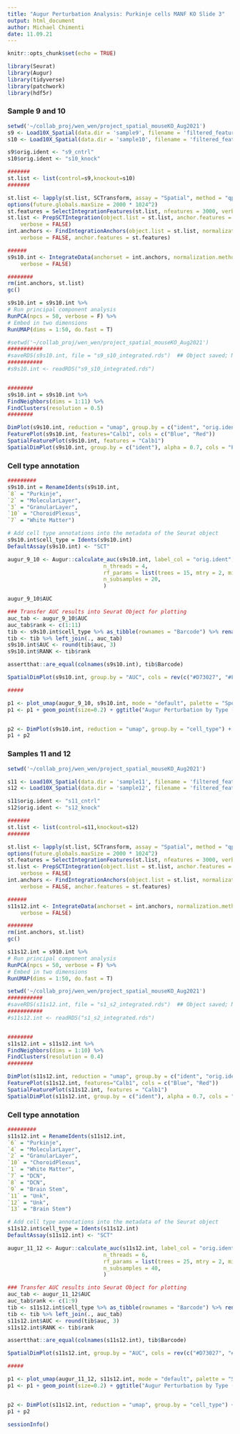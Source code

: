 ```yaml
---
title: "Augur Perturbation Analysis: Purkinje cells MANF KO Slide 3"
output: html_document
author: Michael Chimenti
date: 11.09.21
---
```


```r
knitr::opts_chunk$set(echo = TRUE)
```

```r
library(Seurat)
library(Augur)
library(tidyverse)
library(patchwork)
library(hdf5r)
```

### Sample 9 and 10

```r
setwd('~/collab_proj/wen_wen/project_spatial_mouseKO_Aug2021')
s9 <- Load10X_Spatial(data.dir = 'sample9', filename = 'filtered_feature_bc_matrix.h5', filter.matrix = TRUE, assay = "Spatial")
s10 <- Load10X_Spatial(data.dir = 'sample10', filename = 'filtered_feature_bc_matrix.h5', filter.matrix = TRUE, assay = "Spatial")
```

```r

s9$orig.ident <- "s9_cntrl"
s10$orig.ident <- "s10_knock"

#######
st.list <- list(control=s9,knockout=s10)
#######

st.list <- lapply(st.list, SCTransform, assay = "Spatial", method = "qpoisson")
options(future.globals.maxSize = 2000 * 1024^2) 
st.features = SelectIntegrationFeatures(st.list, nfeatures = 3000, verbose = FALSE)
st.list <- PrepSCTIntegration(object.list = st.list, anchor.features = st.features, 
    verbose = FALSE)
int.anchors <- FindIntegrationAnchors(object.list = st.list, normalization.method = "SCT", 
    verbose = FALSE, anchor.features = st.features)

######
s9s10.int <- IntegrateData(anchorset = int.anchors, normalization.method = "SCT", 
    verbose = FALSE)

########
rm(int.anchors, st.list)
gc()


```

```r
s9s10.int = s9s10.int %>%
# Run principal component analysis
RunPCA(npcs = 50, verbose = F) %>%
# Embed in two dimensions
RunUMAP(dims = 1:50, do.fast = T)

```

```r

#setwd('~/collab_proj/wen_wen/project_spatial_mouseKO_Aug2021')
###########
#saveRDS(s9s10.int, file = "s9_s10_integrated.rds")  ## Object saved; Note: Update this object before final report.  
###########
#s9s10.int <- readRDS("s9_s10_integrated.rds")


########
s9s10.int = s9s10.int %>%
FindNeighbors(dims = 1:11) %>%
FindClusters(resolution = 0.5)
########

DimPlot(s9s10.int, reduction = "umap", group.by = c("ident", "orig.ident"))
FeaturePlot(s9s10.int, features="Calb1", cols = c("Blue", "Red"))
SpatialFeaturePlot(s9s10.int, features = "Calb1")
SpatialDimPlot(s9s10.int, group.by = c("ident"), alpha = 0.7, cols = "Paired", label = TRUE)
```

### Cell type annotation 
```r
#########
s9s10.int = RenameIdents(s9s10.int,
`8` = "Purkinje",
`2` = "MolecularLayer",
`3` = "GranularLayer",
`10` = "ChoroidPlexus",
`7` = "White Matter")

# Add cell type annotations into the metadata of the Seurat object
s9s10.int$cell_type = Idents(s9s10.int)
DefaultAssay(s9s10.int) <- "SCT"

augur_9_10 <- Augur::calculate_auc(s9s10.int, label_col = "orig.ident", cell_type_col = "cell_type", 
                              n_threads = 4, 
                              rf_params = list(trees = 15, mtry = 2, min_n = NULL, importance = "accuracy"),
                              n_subsamples = 20,
                              )


```

```r
augur_9_10$AUC

### Transfer AUC results into Seurat Object for plotting
auc_tab <- augur_9_10$AUC
auc_tab$rank <- c(1:11)
tib <- s9s10.int$cell_type %>% as_tibble(rownames = "Barcode") %>% rename(cell_type=value)
tib <- tib %>% left_join(., auc_tab)
s9s10.int$AUC <- round(tib$auc, 3) 
s9s10.int$RANK <- tib$rank

assertthat::are_equal(colnames(s9s10.int), tib$Barcode)

SpatialDimPlot(s9s10.int, group.by = "AUC", cols = rev(c("#D73027", "#F46D43", "#FDAE61", "#FEE090", "#FFFFBF", "#E0F3F8", "#ABD9E9", "#74ADD1", "#4575B4")))

#####

p1 <- plot_umap(augur_9_10, s9s10.int, mode = "default", palette = "Spectral")
p1 <- p1 + geom_point(size=0.2) + ggtitle("Augur Perturbation by Type (Red = Most)")


p2 <- DimPlot(s9s10.int, reduction = "umap", group.by = "cell_type") + ggtitle("Sample 9/10 integrated Cell Types")
p1 + p2
```

### Samples 11 and 12

```r
setwd('~/collab_proj/wen_wen/project_spatial_mouseKO_Aug2021')

s11 <- Load10X_Spatial(data.dir = 'sample11', filename = 'filtered_feature_bc_matrix.h5', filter.matrix = TRUE, assay = "Spatial")
s12 <- Load10X_Spatial(data.dir = 'sample12', filename = 'filtered_feature_bc_matrix.h5', filter.matrix = TRUE, assay = "Spatial")
```

```r

s11$orig.ident <- "s11_cntrl"
s12$orig.ident <- "s12_knock"

#######
st.list <- list(control=s11,knockout=s12)
#######

st.list <- lapply(st.list, SCTransform, assay = "Spatial", method = "qpoisson")
options(future.globals.maxSize = 2000 * 1024^2) 
st.features = SelectIntegrationFeatures(st.list, nfeatures = 3000, verbose = FALSE)
st.list <- PrepSCTIntegration(object.list = st.list, anchor.features = st.features, 
    verbose = FALSE)
int.anchors <- FindIntegrationAnchors(object.list = st.list, normalization.method = "SCT", 
    verbose = FALSE, anchor.features = st.features)

######
s11s12.int <- IntegrateData(anchorset = int.anchors, normalization.method = "SCT", 
    verbose = FALSE)

########
rm(int.anchors, st.list)
gc()


```

```r
s11s12.int = s910.int %>%
# Run principal component analysis
RunPCA(npcs = 50, verbose = F) %>%
# Embed in two dimensions
RunUMAP(dims = 1:50, do.fast = T)

```

```r

setwd('~/collab_proj/wen_wen/project_spatial_mouseKO_Aug2021')
###########
#saveRDS(s11s12.int, file = "s1_s2_integrated.rds")  ## Object saved; Note: Update this object before final report.  
###########
#s11s12.int <- readRDS("s1_s2_integrated.rds")


########
s11s12.int = s11s12.int %>%
FindNeighbors(dims = 1:10) %>%
FindClusters(resolution = 0.4)
########

DimPlot(s11s12.int, reduction = "umap", group.by = c("ident", "orig.ident"))
FeaturePlot(s11s12.int, features="Calb1", cols = c("Blue", "Red"))
SpatialFeaturePlot(s11s12.int, features = "Calb1")
SpatialDimPlot(s11s12.int, group.by = c("ident"), alpha = 0.7, cols = "Paired", label = TRUE)
```

### Cell type annotation 
```r
#########
s11s12.int = RenameIdents(s11s12.int,
`6` = "Purkinje",
`4` = "MolecularLayer",
`2` = "GranularLayer",
`10` = "ChoroidPlexus",
`1` = "White Matter",
`7` = "DCN",
`8` = "DCN",
`9` = "Brain Stem",
`11` = "Unk",
`12` = "Unk",
`13` = "Brain Stem")

# Add cell type annotations into the metadata of the Seurat object
s11s12.int$cell_type = Idents(s11s12.int)
DefaultAssay(s11s12.int) <- "SCT"

augur_11_12 <- Augur::calculate_auc(s11s12.int, label_col = "orig.ident", cell_type_col = "cell_type", 
                              n_threads = 6, 
                              rf_params = list(trees = 25, mtry = 2, min_n = NULL, importance = "accuracy"),
                              n_subsamples = 40,
                              )


```

```r

### Transfer AUC results into Seurat Object for plotting
auc_tab <- augur_11_12$AUC
auc_tab$rank <- c(1:9)
tib <- s11s12.int$cell_type %>% as_tibble(rownames = "Barcode") %>% rename(cell_type=value)
tib <- tib %>% left_join(., auc_tab)
s11s12.int$AUC <- round(tib$auc, 3) 
s11s12.int$RANK <- tib$rank

assertthat::are_equal(colnames(s11s12.int), tib$Barcode)

SpatialDimPlot(s11s12.int, group.by = "AUC", cols = rev(c("#D73027", "#F46D43", "#FDAE61", "#FEE090", "#FFFFBF", "#E0F3F8", "#ABD9E9", "#74ADD1", "#4575B4")))

#####

p1 <- plot_umap(augur_11_12, s11s12.int, mode = "default", palette = "Spectral")
p1 <- p1 + geom_point(size=0.2) + ggtitle("Augur Perturbation by Type (Red = Most)")


p2 <- DimPlot(s11s12.int, reduction = "umap", group.by = "cell_type") + ggtitle("Sample 9/10 integrated Cell Types")
p1 + p2
```

```r
sessionInfo()
```


